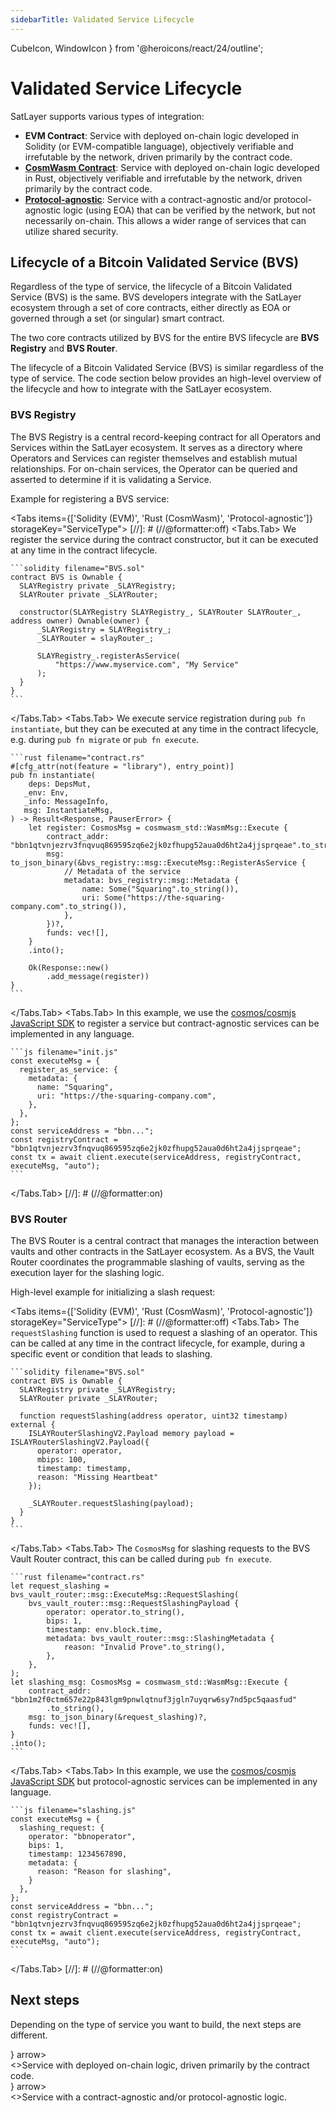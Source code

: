 ```yaml
---
sidebarTitle: Validated Service Lifecycle
---
```


  CubeIcon, WindowIcon
} from '@heroicons/react/24/outline';

# Validated Service Lifecycle

SatLayer supports various types of integration:

- **EVM Contract**:
Service with deployed on-chain logic developed in Solidity (or EVM-compatible language),
objectively verifiable and irrefutable by the network,
driven primarily by the contract code.
- [**CosmWasm Contract**](/cosmwasm/developer):
Service with deployed on-chain logic developed in Rust,
objectively verifiable and irrefutable by the network,
driven primarily by the contract code.
- [**Protocol-agnostic**](/agnostic/developer):
Service with a contract-agnostic and/or protocol-agnostic logic (using EOA)
that can be verified by the network,
but not necessarily on-chain.
This allows a wider range of services that can utilize shared security.

## Lifecycle of a Bitcoin Validated Service (BVS)

Regardless of the type of service,
the lifecycle of a Bitcoin Validated Service (BVS) is the same.
BVS developers integrate with the SatLayer ecosystem through a set of core contracts,
either directly as EOA or governed through a set (or singular) smart contract.

The two core contracts utilized by BVS for the entire BVS lifecycle
are **BVS Registry** and **BVS Router**.

<Callout type="info">
  The lifecycle of a Bitcoin Validated Service (BVS) is similar regardless of the type of service.
  The code section below provides an high-level overview of the lifecycle and how to integrate with the SatLayer ecosystem.
</Callout>

### BVS Registry

The BVS Registry is a central record-keeping contract for all Operators and Services within the SatLayer ecosystem.
It serves as a directory where Operators and Services can register themselves and establish mutual relationships.
For on-chain services, the Operator can be queried and asserted to determine if it is validating a Service.

Example for registering a BVS service:

<Tabs items={['Solidity (EVM)', 'Rust (CosmWasm)', 'Protocol-agnostic']} storageKey="ServiceType">
  [//]: # (//@formatter:off)
  <Tabs.Tab>
    We register the service during the contract constructor, but it can be executed at any time in the contract lifecycle.

    ```solidity filename="BVS.sol"
    contract BVS is Ownable {
      SLAYRegistry private _SLAYRegistry;
      SLAYRouter private _SLAYRouter;

      constructor(SLAYRegistry SLAYRegistry_, SLAYRouter SLAYRouter_, address owner) Ownable(owner) {
          _SLAYRegistry = SLAYRegistry_;
          _SLAYRouter = slayRouter_;

          SLAYRegistry_.registerAsService(
              "https://www.myservice.com", "My Service"
          );
      }
    }
    ```
  </Tabs.Tab>
  <Tabs.Tab>
    We execute service registration during `pub fn instantiate`, but they can be executed at any time in the contract lifecycle, e.g. during `pub fn migrate` or `pub fn execute`.

    ```rust filename="contract.rs"
    #[cfg_attr(not(feature = "library"), entry_point)]
    pub fn instantiate(
        deps: DepsMut,
       _env: Env,
       _info: MessageInfo,
       msg: InstantiateMsg,
    ) -> Result<Response, PauserError> {
        let register: CosmosMsg = cosmwasm_std::WasmMsg::Execute {
            contract_addr: "bbn1qtvnjezrv3fnqvuq869595zq6e2jk0zfhupg52aua0d6ht2a4jjsprqeae".to_string(),
            msg: to_json_binary(&bvs_registry::msg::ExecuteMsg::RegisterAsService {
                // Metadata of the service
                metadata: bvs_registry::msg::Metadata {
                    name: Some("Squaring".to_string()),
                    uri: Some("https://the-squaring-company.com".to_string()),
                },
            })?,
            funds: vec![],
        }
        .into();

        Ok(Response::new()
            .add_message(register))
    }
    ```

  </Tabs.Tab>
  <Tabs.Tab>
    In this example, we use the [cosmos/cosmjs JavaScript SDK](https://github.com/cosmos/cosmjs) to register a service but contract-agnostic services can be implemented in any language.

    ```js filename="init.js"
    const executeMsg = {
      register_as_service: {
        metadata: {
          name: "Squaring",
          uri: "https://the-squaring-company.com",
        },
      },
    };
    const serviceAddress = "bbn...";
    const registryContract = "bbn1qtvnjezrv3fnqvuq869595zq6e2jk0zfhupg52aua0d6ht2a4jjsprqeae";
    const tx = await client.execute(serviceAddress, registryContract, executeMsg, "auto");
    ```
  </Tabs.Tab>
  [//]: # (//@formatter:on)
</Tabs>

### BVS Router

The BVS Router is a central contract
that manages the interaction between vaults and other contracts in the SatLayer ecosystem.
As a BVS,
the Vault Router coordinates the programmable slashing of vaults,
serving as the execution layer for the slashing logic.

High-level example for initializing a slash request:

<Tabs items={['Solidity (EVM)', 'Rust (CosmWasm)', 'Protocol-agnostic']} storageKey="ServiceType">
  [//]: # (//@formatter:off)
  <Tabs.Tab>
    The `requestSlashing` function is used to request a slashing of an operator.
    This can be called at any time in the contract lifecycle, for example, during a specific event or condition that leads to slashing.

    ```solidity filename="BVS.sol"
    contract BVS is Ownable {
      SLAYRegistry private _SLAYRegistry;
      SLAYRouter private _SLAYRouter;

      function requestSlashing(address operator, uint32 timestamp) external {
        ISLAYRouterSlashingV2.Payload memory payload = ISLAYRouterSlashingV2.Payload({
          operator: operator,
          mbips: 100,
          timestamp: timestamp,
          reason: "Missing Heartbeat"
        });

        _SLAYRouter.requestSlashing(payload);
      }
    }
    ```
  </Tabs.Tab>
  <Tabs.Tab>
    The `CosmosMsg` for slashing requests to the BVS Vault Router contract, this can be called during `pub fn execute`.

    ```rust filename="contract.rs"
    let request_slashing = bvs_vault_router::msg::ExecuteMsg::RequestSlashing(
        bvs_vault_router::msg::RequestSlashingPayload {
            operator: operator.to_string(),
            bips: 1,
            timestamp: env.block.time,
            metadata: bvs_vault_router::msg::SlashingMetadata {
                reason: "Invalid Prove".to_string(),
            },
        },
    );
    let slashing_msg: CosmosMsg = cosmwasm_std::WasmMsg::Execute {
        contract_addr: "bbn1m2f0ctm657e22p843lgm9pnwlqtnuf3jgln7uyqrw6sy7nd5pc5qaasfud"
            .to_string(),
        msg: to_json_binary(&request_slashing)?,
        funds: vec![],
    }
    .into();
    ```

  </Tabs.Tab>
  <Tabs.Tab>
    In this example, we use the [cosmos/cosmjs JavaScript SDK](https://github.com/cosmos/cosmjs) but protocol-agnostic services can be implemented in any language.

    ```js filename="slashing.js"
    const executeMsg = {
      slashing_request: {
        operator: "bbnoperator",
        bips: 1,
        timestamp: 1234567890,
        metadata: {
          reason: "Reason for slashing",
        }
      },
    };
    const serviceAddress = "bbn...";
    const registryContract = "bbn1qtvnjezrv3fnqvuq869595zq6e2jk0zfhupg52aua0d6ht2a4jjsprqeae";
    const tx = await client.execute(serviceAddress, registryContract, executeMsg, "auto");
    ```
  </Tabs.Tab>
  [//]: # (//@formatter:on)
</Tabs>

## Next steps

Depending on the type of service you want to build,
the next steps are different.

<Cards num={2}>
  <Cards.Card
    title="CosmWasm Contract"
    href="/cosmwasm/developer"
    icon={<CubeIcon/>}
    arrow>
    <div className="x:p-4 x:grow x:bg-white x:dark:bg-black x:leading-7">
      <>Service with deployed on-chain logic, driven primarily by the contract code.</>
    </div>
  </Cards.Card>
  <Cards.Card
    title="Protocol-agnostic"
    href="/agnostic/developer"
    icon={<WindowIcon/>}
    arrow>
    <div className="x:p-4 x:grow x:bg-white x:dark:bg-black x:leading-7">
      <>Service with a contract-agnostic and/or protocol-agnostic logic.</>
    </div>
  </Cards.Card>
</Cards>